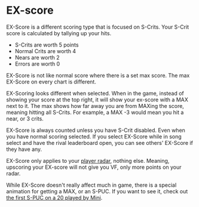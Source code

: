 # EX-score
EX-Score is a different scoring type that is focused on S-Crits. Your S-Crit score is calculated by tallying up your hits. 
- S-Crits are worth 5 points
- Normal Crits are worth 4
- Nears are worth 2
- Errors are worth 0

EX-Score is not like normal score where there is a set max score. The max EX-Score on every chart is different. 

EX-Scoring looks different when selected. When in the game, instead of showing your
score at the top right, it will show your ex-score with a MAX next to it. The
max shows how far away you are from MAXing the score, meaning hitting all
S-Crits. For example, a MAX -3 would mean you hit a near, or 3 crits.

EX-Score is always counted unless you have S-Crit disabled. Even when you have normal scoring selected. If you select EX-Score while in song select and have the rival leaderboard open, you can see others' EX-Score if they have any.

EX-Score only applies to your [player radar](/compendium/rader), nothing else. Meaning, upscoring your EX-score will not give you VF, only more points on your radar.

While EX-Score doesn't really affect much in game, there is a special animation for getting a MAX, or an S-PUC. If you want to see it, check out [the first S-PUC on a 20 played by Mini](https://www.youtube.com/watch?v=xFjlKY7GKHs).


